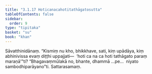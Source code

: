 ```yaml
---
title: "3.1.17 Hoticanacahotitathāgatosutta"
tableOfContents: false
sidebar:
  order: 9
type: "tipitaka"
basket: "su"
book: "khan"
---
```



<DynamicBreadcrumb />

<Division number="222" book="khan">

<Paragraph number="969" book="khan">
Sāvatthinidānaṃ. “Kismiṃ nu kho, bhikkhave, sati, kiṃ upādāya, kiṃ abhinivissa evaṃ diṭṭhi uppajjati—  ‘hoti ca na ca hoti tathāgato paraṃ maraṇā’”ti? “Bhagavaṃmūlakā no, bhante, dhammā …pe…  niyato sambodhiparāyano”ti.

</Paragraph>
</Division>

<Paragraph number="970" type="center" book="khan">
Sattarasamaṃ.
</Paragraph>
